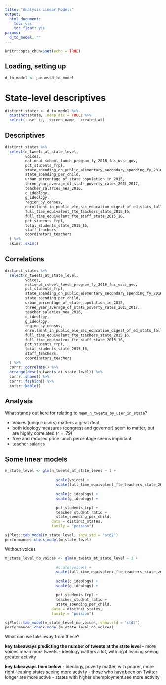 ```yaml
---
title: "Analysis Linear Models"
output:
  html_document:
    toc: yes
    toc_float: yes
params:
  d_to_model: ""
---
```


```r
knitr::opts_chunk$set(echo = TRUE)
```

## Loading, setting up

```r
d_to_model <- params$d_to_model
```

# State-level descriptives

```r
distinct_states <- d_to_model %>% 
  distinct(state, .keep_all = TRUE) %>% 
  select(-user_id, -screen_name, -created_at)
```

## Descriptives

```r
distinct_states %>% 
  select(n_tweets_at_state_level,
         voices, 
         national_school_lunch_program_fy_2016_fns_usda_gov,
         pct_students_frpl, 
         state_spending_on_public_elementary_secondary_spending_fy_2016_census_in_thousands,
         state_spending_per_child,
         urban_percentage_of_state_population_in_2015,
         three_year_average_of_state_poverty_rates_2015_2017,
         teacher_salaries_nea_2016,
         c_ideology,
         g_ideology,
         region_by_census,
         enrollment_in_public_ele_sec_education_digest_of_ed_stats_fall_2015_projected,
         full_time_equivalent_fte_teachers_state_2015_16,
         full_time_equivalent_fte_staff_state_2015_16,
         pct_students_frpl,
         total_students_state_2015_16,
         staff_teachers,
         coordinators_teachers
  ) %>% 
  skimr::skim()
```

## Correlations

```r
distinct_states %>% 
  select(n_tweets_at_state_level,
         voices, 
         national_school_lunch_program_fy_2016_fns_usda_gov,
         pct_students_frpl, 
         state_spending_on_public_elementary_secondary_spending_fy_2016_census_in_thousands,
         state_spending_per_child,
         urban_percentage_of_state_population_in_2015,
         three_year_average_of_state_poverty_rates_2015_2017,
         teacher_salaries_nea_2016,
         c_ideology,
         g_ideology,
         region_by_census,
         enrollment_in_public_ele_sec_education_digest_of_ed_stats_fall_2015_projected,
         full_time_equivalent_fte_teachers_state_2015_16,
         full_time_equivalent_fte_staff_state_2015_16,
         pct_students_frpl,
         total_students_state_2015_16,
         staff_teachers,
         coordinators_teachers
  ) %>% 
  corrr::correlate() %>% 
  arrange(desc(n_tweets_at_state_level)) %>% 
  corrr::shave() %>% 
  corrr::fashion() %>% 
  knitr::kable()
```

## Analysis

What stands out here for relating to `mean_n_tweets_by_user_in_state`?

- Voices (unique users) matters a great deal
- both ideology measures (congress and governor) seem to matter, but are highly correlated (r = .79)
- free and reduced price lunch percentage seems important
- teacher salaries

## Some linear models

```r
m_state_level <- glm(n_tweets_at_state_level ~ 1 + 
                       
                       scale(voices) + 
                       scale(full_time_equivalent_fte_teachers_state_2015_16) +
                       
                       scale(c_ideology) + 
                       scale(g_ideology) + 
                       
                       pct_students_frpl +
                       teacher_student_ratio + 
                       state_spending_per_child,
                     data = distinct_states, 
                     family = "poisson")

sjPlot::tab_model(m_state_level, show.std = "std2")
performance::check_model(m_state_level)
```

Without voices

```r
m_state_level_no_voices <- glm(n_tweets_at_state_level ~ 1 + 
                       
                       #scale(voices) + 
                       scale(full_time_equivalent_fte_teachers_state_2015_16) +
                       
                       scale(c_ideology) + 
                       scale(g_ideology) + 
                       
                       pct_students_frpl +
                       teacher_student_ratio + 
                       state_spending_per_child,
                     data = distinct_states, 
                     family = "poisson")

sjPlot::tab_model(m_state_level_no_voices, show.std = "std2")
performance::check_model(m_state_level_no_voices)
```

What can we take away from these?

**key takeaways predicting the number of tweets at the state level**
- more voices mean more tweets
- ideology matters a lot, with right leaning seeing greater activity

**key takeaways from below**
- ideology, poverty matter, with poorer, more right-leaning states seeing more activity
- those who have been on Twitter longer are more active
- states with higher unemployment see more activity
